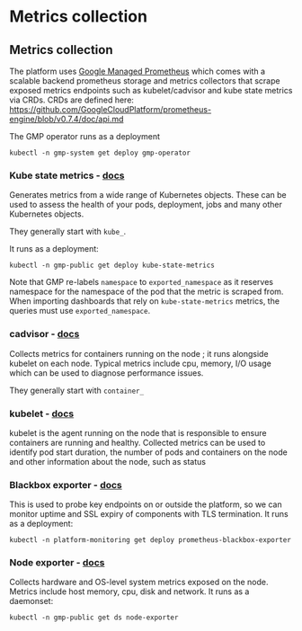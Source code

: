 # Metrics collection


## Metrics collection

The platform uses [Google Managed Prometheus](https://cloud.google.com/stackdriver/docs/managed-prometheus)
which comes with a scalable backend prometheus storage and metrics collectors that scrape exposed metrics endpoints
such as kubelet/cadvisor and kube state metrics via CRDs.
CRDs are defined here: https://github.com/GoogleCloudPlatform/prometheus-engine/blob/v0.7.4/doc/api.md

The GMP operator runs as a deployment

```shell
kubectl -n gmp-system get deploy gmp-operator
```

### Kube state metrics - [docs](https://github.com/kubernetes/kube-state-metrics)

Generates metrics from a wide range of Kubernetes objects.
These can be used to assess the health of your pods, deployment, jobs and many other Kubernetes objects.

They generally start with `kube_`.

It runs as a deployment:

```shell
kubectl -n gmp-public get deploy kube-state-metrics
```

Note that GMP re-labels `namespace` to `exported_namespace` as it reserves namespace for the namespace of the pod that
the metric is scraped from. When importing dashboards that rely on `kube-state-metrics` metrics, the queries must use `exported_namespace`.

### cadvisor - [docs](https://github.com/google/cadvisor)

Collects metrics for containers running on the node ; it runs alongside kubelet on each node.
Typical metrics include cpu, memory, I/O usage which can be used to diagnose performance issues.

They generally start with `container_`

### kubelet - [docs](https://kubernetes.io/docs/reference/command-line-tools-reference/kubelet/)

kubelet is the agent running on the node that is responsible to ensure containers are running and healthy.
Collected metrics can be used to identify pod start duration, the number of pods and containers on the node
and other information about the node, such as status

### Blackbox exporter - [docs](https://github.com/prometheus/blackbox_exporter)

This is used to probe key endpoints on or outside the platform, so we can monitor uptime and SSL expiry of components with TLS termination.
It runs as a deployment:

```shell
kubectl -n platform-monitoring get deploy prometheus-blackbox-exporter
```

### Node exporter - [docs](https://github.com/prometheus/node_exporter)

Collects hardware and OS-level system metrics exposed on the node. Metrics include host memory, cpu, disk and network.
It runs as a daemonset:

```shell
kubectl -n gmp-public get ds node-exporter
```

